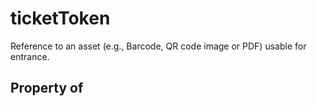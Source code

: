 # ticketToken

Reference to an asset (e.g., Barcode, QR code image or PDF) usable for entrance.

## Property of



